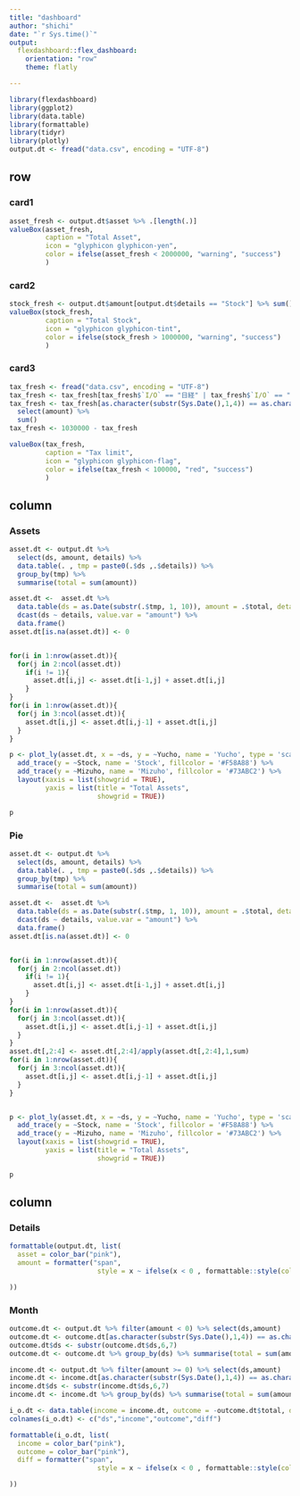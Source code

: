 ```yaml
---
title: "dashboard"
author: "shichi"
date: "`r Sys.time()`"
output: 
  flexdashboard::flex_dashboard:
    orientation: "row"
    theme: flatly

---
```


```r
library(flexdashboard)
library(ggplot2)
library(data.table)
library(formattable)
library(tidyr)
library(plotly)
output.dt <- fread("data.csv", encoding = "UTF-8")
```


row {data-height=25%}
----

### card1 {data-width=35%}

```r
asset_fresh <- output.dt$asset %>% .[length(.)]
valueBox(asset_fresh, 
         caption = "Total Asset",
         icon = "glyphicon glyphicon-yen",
         color = ifelse(asset_fresh < 2000000, "warning", "success")
         )
```

### card2 {data-width=35%}

```r
stock_fresh <- output.dt$amount[output.dt$details == "Stock"] %>% sum()
valueBox(stock_fresh, 
         caption = "Total Stock",
         icon = "glyphicon glyphicon-tint",
         color = ifelse(stock_fresh > 1000000, "warning", "success")
         )
```

### card3 {data-width=30%}

```r
tax_fresh <- fread("data.csv", encoding = "UTF-8")
tax_fresh <- tax_fresh[tax_fresh$`I/O` == "日経" | tax_fresh$`I/O` == "朝日" | tax_fresh$`I/O` == "臨時", ]
tax_fresh <- tax_fresh[as.character(substr(Sys.Date(),1,4)) == as.character(substr(tax_fresh$ds,1,4)),]  %>% 
  select(amount) %>% 
  sum()
tax_fresh <- 1030000 - tax_fresh

valueBox(tax_fresh, 
         caption = "Tax limit",
         icon = "glyphicon glyphicon-flag",
         color = ifelse(tax_fresh < 100000, "red", "success")
         )
```

column {data-height=50%}
----

### Assets  {data-width=70%}

```r
asset.dt <- output.dt %>% 
  select(ds, amount, details) %>% 
  data.table(. , tmp = paste0(.$ds ,.$details)) %>% 
  group_by(tmp) %>% 
  summarise(total = sum(amount))

asset.dt <-  asset.dt %>% 
  data.table(ds = as.Date(substr(.$tmp, 1, 10)), amount = .$total, details = substr(.$tmp, 11, 20)) %>% 
  dcast(ds ~ details, value.var = "amount") %>% 
  data.frame()
asset.dt[is.na(asset.dt)] <- 0


for(i in 1:nrow(asset.dt)){
  for(j in 2:ncol(asset.dt))
    if(i != 1){
      asset.dt[i,j] <- asset.dt[i-1,j] + asset.dt[i,j]
    }
}
for(i in 1:nrow(asset.dt)){
  for(j in 3:ncol(asset.dt)){
    asset.dt[i,j] <- asset.dt[i,j-1] + asset.dt[i,j]
  }
}

p <- plot_ly(asset.dt, x = ~ds, y = ~Yucho, name = 'Yucho', type = 'scatter', mode = 'none', fill = 'tozeroy', fillcolor = '#97D1C7') %>%
  add_trace(y = ~Stock, name = 'Stock', fillcolor = '#F58A88') %>%
  add_trace(y = ~Mizuho, name = 'Mizuho', fillcolor = '#73ABC2') %>%
  layout(xaxis = list(showgrid = TRUE),
         yaxis = list(title = "Total Assets",
                      showgrid = TRUE))

p


```

### Pie  {data-width=30%}

```r
asset.dt <- output.dt %>% 
  select(ds, amount, details) %>% 
  data.table(. , tmp = paste0(.$ds ,.$details)) %>% 
  group_by(tmp) %>% 
  summarise(total = sum(amount))

asset.dt <-  asset.dt %>% 
  data.table(ds = as.Date(substr(.$tmp, 1, 10)), amount = .$total, details = substr(.$tmp, 11, 20)) %>% 
  dcast(ds ~ details, value.var = "amount") %>% 
  data.frame()
asset.dt[is.na(asset.dt)] <- 0


for(i in 1:nrow(asset.dt)){
  for(j in 2:ncol(asset.dt))
    if(i != 1){
      asset.dt[i,j] <- asset.dt[i-1,j] + asset.dt[i,j]
    }
}
for(i in 1:nrow(asset.dt)){
  for(j in 3:ncol(asset.dt)){
    asset.dt[i,j] <- asset.dt[i,j-1] + asset.dt[i,j]
  }
}
asset.dt[,2:4] <- asset.dt[,2:4]/apply(asset.dt[,2:4],1,sum)
for(i in 1:nrow(asset.dt)){
  for(j in 3:ncol(asset.dt)){
    asset.dt[i,j] <- asset.dt[i,j-1] + asset.dt[i,j]
  }
}


p <- plot_ly(asset.dt, x = ~ds, y = ~Yucho, name = 'Yucho', type = 'scatter', mode = 'none', fill = 'tozeroy', fillcolor = '#97D1C7', showlegend = FALSE) %>%
  add_trace(y = ~Stock, name = 'Stock', fillcolor = '#F58A88') %>%
  add_trace(y = ~Mizuho, name = 'Mizuho', fillcolor = '#73ABC2') %>%
  layout(xaxis = list(showgrid = TRUE),
         yaxis = list(title = "Total Assets",
                      showgrid = TRUE))

p
```


column {data-height=35%}
----

### Details {data-width=70%}

```r


formattable(output.dt, list(
  asset = color_bar("pink"),
  amount = formatter("span",
                      style = x ~ ifelse(x < 0 , formattable::style(color = "red"), formattable::style(color = "green")))

))

```


### Month {data-width=30%}

```r

outcome.dt <- output.dt %>% filter(amount < 0) %>% select(ds,amount)
outcome.dt <- outcome.dt[as.character(substr(Sys.Date(),1,4)) == as.character(substr(outcome.dt$ds,1,4)),]
outcome.dt$ds <- substr(outcome.dt$ds,6,7)
outcome.dt <- outcome.dt %>% group_by(ds) %>% summarise(total = sum(amount))

income.dt <- output.dt %>% filter(amount >= 0) %>% select(ds,amount)
income.dt <- income.dt[as.character(substr(Sys.Date(),1,4)) == as.character(substr(income.dt$ds,1,4)),]
income.dt$ds <- substr(income.dt$ds,6,7)
income.dt <- income.dt %>% group_by(ds) %>% summarise(total = sum(amount))

i_o.dt <- data.table(income = income.dt, outcome = -outcome.dt$total, diff = income.dt$total+outcome.dt$total)
colnames(i_o.dt) <- c("ds","income","outcome","diff")

formattable(i_o.dt, list(
  income = color_bar("pink"),
  outcome = color_bar("pink"),
  diff = formatter("span",
                      style = x ~ ifelse(x < 0 , formattable::style(color = "red"), formattable::style(color = "green")))

))
```

